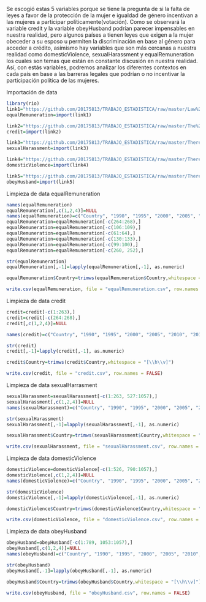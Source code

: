 Se escogió estas 5 variables porque se tiene la pregunta de si la falta de leyes a favor de la protección de la mujer e igualdad de género incentivan a las mujeres a participar políticamente(votación). Como se observará la variable credit y la variable obeyHusband podrían parecer impensables en nuestra realidad, pero algunos países a tienen leyes que exigen a la mujer obeceder a su esposo u permiten la discriminación en base al género para acceder a crédito, asimismo hay variables que son más cercanas a nuestra realidad como domesticViolence, sexualHarassment y equalRemuneration los cuales son temas que están en constante discusión en nuestra realidad. Así, con estás variables, podremos analizar los diferentes contextos en cada país en base a las barreras legales que podrían o no incentivar la participación política de las mujeres.  

Importación de data
```{r}
library(rio)
link1="https://github.com/20175813/TRABAJO_ESTADISTICA/raw/master/Law%20mandates%20equal%20remuneration%20for%20females%20and%20males%20for%20work%20of%20equal%20value%20(1%3Dyes%3B%200%3Dno).xlsx"
equalRemuneration=import(link1)

link2="https://github.com/20175813/TRABAJO_ESTADISTICA/raw/master/The%20law%20prohibits%20discrimination%20in%20access%20to%20credit%20based%20on%20gender%20(1%3Dyes%3B%200%3Dno).xlsx"
credit=import(link2)

link3="https://github.com/20175813/TRABAJO_ESTADISTICA/raw/master/There%20is%20legislation%20on%20sexual%20harassment%20in%20employment%20(1%3Dyes%3B%200%3Dno).xlsx"
sexualHarassment=import(link3)

link4="https://github.com/20175813/TRABAJO_ESTADISTICA/raw/master/There%20is%20legislation%20specifically%20addressing%20domestic%20violence%20(1%3Dyes%3B%200%3Dno).xlsx"
domesticViolence=import(link4)

link5="https://github.com/20175813/TRABAJO_ESTADISTICA/raw/master/There%20is%20no%20legal%20provision%20that%20requires%20a%20married%20woman%20to%20obey%20her%20husband%20(1%3Dyes%3B%200%3Dno).xlsx"
obeyHusband=import(link5)

```

Limpieza de data equalRemuneration
```{r}
names(equalRemuneration)
equalRemuneration[,c(1,2,4)]=NULL
names(equalRemuneration)=c("Country", "1990", "1995", "2000", "2005", "2010", "2011", "2012", "2013", "2014", "2015", "2016", "2017", "2018")
equalRemuneration=equalRemuneration[-c(264:268),]
equalRemuneration=equalRemuneration[-c(106:109),]
equalRemuneration=equalRemuneration[-c(61:64),]
equalRemuneration=equalRemuneration[-c(130:133),]
equalRemuneration=equalRemuneration[-c(99:100),]
equalRemuneration=equalRemuneration[-c(260, 252),]

str(equalRemuneration)
equalRemuneration[,-1]=lapply(equalRemuneration[,-1], as.numeric)

equalRemuneration$Country=trimws(equalRemuneration$Country,whitespace = "[\\h\\v]")

write.csv(equalRemuneration, file = "equalRemuneration.csv", row.names = FALSE)
```

Limpieza de data credit
```{r}
credit=credit[-c(1:263),]
credit=credit[-c(264:268),]
credit[,c(1,2,4)]=NULL

names(credit)=c("Country", "1990", "1995", "2000", "2005", "2010", "2011", "2012", "2013", "2014", "2015", "2016", "2017", "2018")

str(credit)
credit[,-1]=lapply(credit[,-1], as.numeric)

credit$Country=trimws(credit$Country,whitespace = "[\\h\\v]")

write.csv(credit, file = "credit.csv", row.names = FALSE)
```

Limpieza de data sexualHarrasment
```{r}
sexualHarassment=sexualHarassment[-c(1:263, 527:1057),]
sexualHarassment[,c(1,2,4)]=NULL
names(sexualHarassment)=c("Country", "1990", "1995", "2000", "2005", "2010", "2011", "2012", "2013", "2014", "2015", "2016", "2017", "2018")

str(sexualHarassment)
sexualHarassment[,-1]=lapply(sexualHarassment[,-1], as.numeric)

sexualHarassment$Country=trimws(sexualHarassment$Country,whitespace = "[\\h\\v]")

write.csv(sexualHarassment, file = "sexualHarassment.csv", row.names = FALSE)
```

Limpieza de data domesticViolence
```{r}
domesticViolence=domesticViolence[-c(1:526, 790:1057),]
domesticViolence[,c(1,2,4)]=NULL
names(domesticViolence)=c("Country", "1990", "1995", "2000", "2005", "2010", "2011", "2012", "2013", "2014", "2015", "2016", "2017", "2018")

str(domesticViolence)
domesticViolence[,-1]=lapply(domesticViolence[,-1], as.numeric)

domesticViolence$Country=trimws(domesticViolence$Country,whitespace = "[\\h\\v]")

write.csv(domesticViolence, file = "domesticViolence.csv", row.names = FALSE)
```

Limpieza de data obeyHusband
```{r}
obeyHusband=obeyHusband[-c(1:789, 1053:1057),]
obeyHusband[,c(1,2,4)]=NULL
names(obeyHusband)=c("Country", "1990", "1995", "2000", "2005", "2010", "2011", "2012", "2013", "2014", "2015", "2016", "2017", "2018")

str(obeyHusband)
obeyHusband[,-1]=lapply(obeyHusband[,-1], as.numeric)

obeyHusband$Country=trimws(obeyHusband$Country,whitespace = "[\\h\\v]")

write.csv(obeyHusband, file = "obeyHusband.csv", row.names = FALSE)
```

